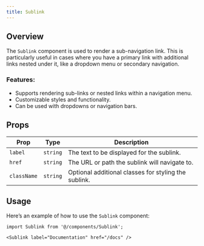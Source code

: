 ```yaml
---
title: Sublink 
---
```


## Overview

The `Sublink` component is used to render a sub-navigation link. This is particularly useful in cases where you have a primary link with additional links nested under it, like a dropdown menu or secondary navigation.

### Features:
- Supports rendering sub-links or nested links within a navigation menu.
- Customizable styles and functionality.
- Can be used with dropdowns or navigation bars.

## Props

| Prop        | Type       | Description                                                         |
| ----------- | ---------- | ------------------------------------------------------------------- |
| `label`     | `string`   | The text to be displayed for the sublink.                            |
| `href`      | `string`   | The URL or path the sublink will navigate to.                        |
| `className` | `string`   | Optional additional classes for styling the sublink.                 |

## Usage

Here’s an example of how to use the `Sublink` component:

```tsx
import Sublink from '@/components/Sublink';

<Sublink label="Documentation" href="/docs" />
